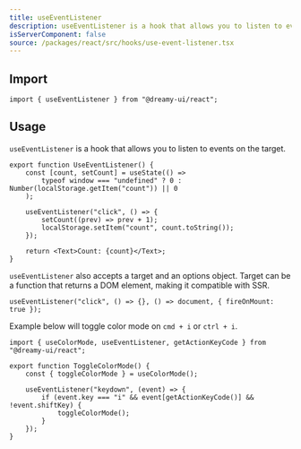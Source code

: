 ```yaml
---
title: useEventListener
description: useEventListener is a hook that allows you to listen to events on the target.
isServerComponent: false
source: /packages/react/src/hooks/use-event-listener.tsx
---
```


## Import

```tsx
import { useEventListener } from "@dreamy-ui/react";
```

## Usage

`useEventListener` is a hook that allows you to listen to events on the target.

<Wrapper>
	<UseEventListener />
</Wrapper>

```tsx
export function UseEventListener() {
    const [count, setCount] = useState(() =>
        typeof window === "undefined" ? 0 : Number(localStorage.getItem("count")) || 0
    );

    useEventListener("click", () => {
        setCount((prev) => prev + 1);
        localStorage.setItem("count", count.toString());
    });

    return <Text>Count: {count}</Text>;
}
```

`useEventListener` also accepts a target and an options object. Target can be a function that returns a DOM element, making it compatible with SSR.

```tsx
useEventListener("click", () => {}, () => document, { fireOnMount: true });
```

Example below will toggle color mode on `cmd + i` or `ctrl + i`.

```tsx
import { useColorMode, useEventListener, getActionKeyCode } from "@dreamy-ui/react";

export function ToggleColorMode() {
	const { toggleColorMode } = useColorMode();
	
	useEventListener("keydown", (event) => {
		if (event.key === "i" && event[getActionKeyCode()] && !event.shiftKey) {
			toggleColorMode();
		}
	});
}
```
